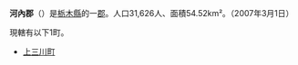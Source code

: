 {{日本郡
| 郡 = 河內郡
| 日文原名 = 河内郡
| 平假名 = かわちぐん
| 羅馬字拼音 = Kawachi-gun
| 地圖 =
| 都道府縣 = 栃木縣
| 編號 = 
| 町 = 1
| 村 = 
| 經度 = 
| 緯度 = 
| 註記 = 
|}}
'''河內郡'''（{{jpn|j=河内郡|hg=かわちぐん|rm=Kawachi gun|f=y}}）是[[栃木縣|栃木縣]]的一[[郡|郡]]。人口31,626人、面積54.52km²。（2007年3月1日）

現轄有以下1町。
*[[上三川町|上三川町]]

{{下野國的郡}}
{{栃木縣}}
{{Authority control}}